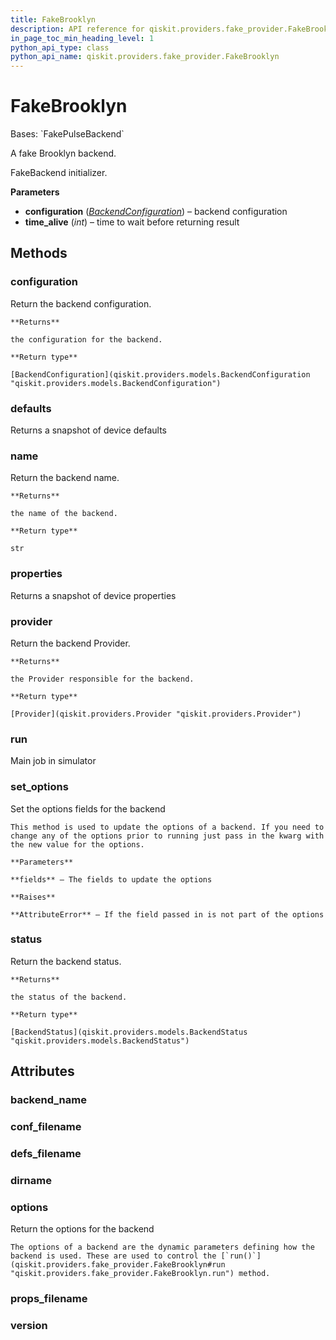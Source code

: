```yaml
---
title: FakeBrooklyn
description: API reference for qiskit.providers.fake_provider.FakeBrooklyn
in_page_toc_min_heading_level: 1
python_api_type: class
python_api_name: qiskit.providers.fake_provider.FakeBrooklyn
---
```


# FakeBrooklyn

<Class id="qiskit.providers.fake_provider.FakeBrooklyn" github="https://github.com/qiskit/qiskit/tree/stable/0.24/qiskit/providers/fake_provider/backends/brooklyn/fake_brooklyn.py" signature="FakeBrooklyn">
  Bases: `FakePulseBackend`

  A fake Brooklyn backend.

  FakeBackend initializer.

  **Parameters**

  *   **configuration** ([*BackendConfiguration*](qiskit.providers.models.BackendConfiguration "qiskit.providers.models.BackendConfiguration")) – backend configuration
  *   **time\_alive** (*int*) – time to wait before returning result

  ## Methods

  <span id="qiskit-providers-fake-provider-fakebrooklyn-configuration" />

  ### configuration

  <Function id="qiskit.providers.fake_provider.FakeBrooklyn.configuration" signature="FakeBrooklyn.configuration()">
    Return the backend configuration.

    **Returns**

    the configuration for the backend.

    **Return type**

    [BackendConfiguration](qiskit.providers.models.BackendConfiguration "qiskit.providers.models.BackendConfiguration")
  </Function>

  <span id="qiskit-providers-fake-provider-fakebrooklyn-defaults" />

  ### defaults

  <Function id="qiskit.providers.fake_provider.FakeBrooklyn.defaults" signature="FakeBrooklyn.defaults()">
    Returns a snapshot of device defaults
  </Function>

  <span id="qiskit-providers-fake-provider-fakebrooklyn-name" />

  ### name

  <Function id="qiskit.providers.fake_provider.FakeBrooklyn.name" signature="FakeBrooklyn.name()">
    Return the backend name.

    **Returns**

    the name of the backend.

    **Return type**

    str
  </Function>

  <span id="qiskit-providers-fake-provider-fakebrooklyn-properties" />

  ### properties

  <Function id="qiskit.providers.fake_provider.FakeBrooklyn.properties" signature="FakeBrooklyn.properties()">
    Returns a snapshot of device properties
  </Function>

  <span id="qiskit-providers-fake-provider-fakebrooklyn-provider" />

  ### provider

  <Function id="qiskit.providers.fake_provider.FakeBrooklyn.provider" signature="FakeBrooklyn.provider()">
    Return the backend Provider.

    **Returns**

    the Provider responsible for the backend.

    **Return type**

    [Provider](qiskit.providers.Provider "qiskit.providers.Provider")
  </Function>

  <span id="qiskit-providers-fake-provider-fakebrooklyn-run" />

  ### run

  <Function id="qiskit.providers.fake_provider.FakeBrooklyn.run" signature="FakeBrooklyn.run(run_input, **kwargs)">
    Main job in simulator
  </Function>

  <span id="qiskit-providers-fake-provider-fakebrooklyn-set-options" />

  ### set\_options

  <Function id="qiskit.providers.fake_provider.FakeBrooklyn.set_options" signature="FakeBrooklyn.set_options(**fields)">
    Set the options fields for the backend

    This method is used to update the options of a backend. If you need to change any of the options prior to running just pass in the kwarg with the new value for the options.

    **Parameters**

    **fields** – The fields to update the options

    **Raises**

    **AttributeError** – If the field passed in is not part of the options
  </Function>

  <span id="qiskit-providers-fake-provider-fakebrooklyn-status" />

  ### status

  <Function id="qiskit.providers.fake_provider.FakeBrooklyn.status" signature="FakeBrooklyn.status()">
    Return the backend status.

    **Returns**

    the status of the backend.

    **Return type**

    [BackendStatus](qiskit.providers.models.BackendStatus "qiskit.providers.models.BackendStatus")
  </Function>

  ## Attributes

  ### backend\_name

  <Attribute id="qiskit.providers.fake_provider.FakeBrooklyn.backend_name" name="backend_name" attributeValue="= 'fake_brooklyn'" />

  ### conf\_filename

  <Attribute id="qiskit.providers.fake_provider.FakeBrooklyn.conf_filename" name="conf_filename" attributeValue="= 'conf_brooklyn.json'" />

  ### defs\_filename

  <Attribute id="qiskit.providers.fake_provider.FakeBrooklyn.defs_filename" name="defs_filename" attributeValue="= 'defs_brooklyn.json'" />

  ### dirname

  <Attribute id="qiskit.providers.fake_provider.FakeBrooklyn.dirname" name="dirname" attributeValue="= '/home/computertreker/git/qiskit/qiskit/.tox/docs/lib/python3.8/site-packages/qiskit/providers/fake_provider/backends/brooklyn'" />

  ### options

  <Attribute id="qiskit.providers.fake_provider.FakeBrooklyn.options" name="options">
    Return the options for the backend

    The options of a backend are the dynamic parameters defining how the backend is used. These are used to control the [`run()`](qiskit.providers.fake_provider.FakeBrooklyn#run "qiskit.providers.fake_provider.FakeBrooklyn.run") method.
  </Attribute>

  ### props\_filename

  <Attribute id="qiskit.providers.fake_provider.FakeBrooklyn.props_filename" name="props_filename" attributeValue="= 'props_brooklyn.json'" />

  ### version

  <Attribute id="qiskit.providers.fake_provider.FakeBrooklyn.version" name="version" attributeValue="= 1" />
</Class>

